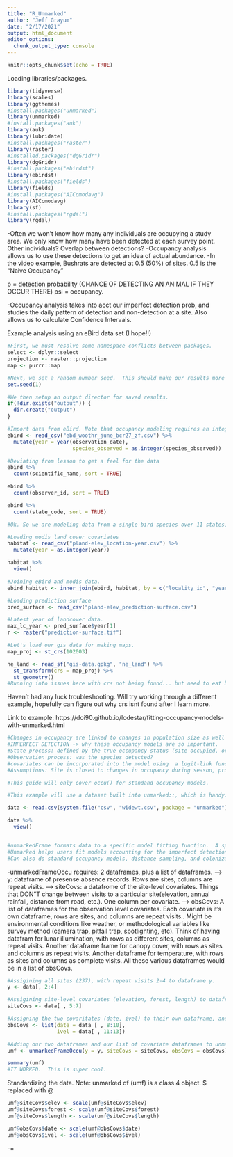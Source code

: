 ```yaml
---
title: "R_Unmarked"
author: "Jeff Grayum"
date: "2/17/2021"
output: html_document
editor_options: 
  chunk_output_type: console
---
```


```r
knitr::opts_chunk$set(echo = TRUE)
```

Loading libraries/packages.
```r
library(tidyverse)
library(scales)
library(ggthemes)
#install.packages("unmarked")
library(unmarked)
#install.packages("auk")
library(auk)
library(lubridate)
#install.packages("raster")
library(raster)
#installed.packages("dgGridr")
library(dgGridr)
#install.packages("ebirdst")
library(ebirdst)
#install.packages("fields")
library(fields)
#install.packages("AICcmodavg")
library(AICcmodavg)
library(sf)
#install.packages("rgdal")
library(rgdal)
```

-Often we won't know how many any individuals are occupying a study area.  We only know how many have been detected at each survey point.  Other individuals? Overlap between detections?
-Occupancy analysis allows us to use these detections to get an idea of actual abundance.
-In the video example, Bushrats are detected at 0.5 (50%) of sites.  0.5 is the "Naive Occupancy"

p = detection probability (CHANCE OF DETECTING AN ANIMAL IF THEY OCCUR THERE)
psi = occupancy.

-Occupancy analysis takes into acct our imperfect detection prob, and studies the daily pattern of detection and non-detection at a site.  Also allows us to calculate Confidence Intervals.


Example analysis using an eBird data set (I hope!!)
```r
#First, we must resolve some namespace conflicts between packages.
select <- dplyr::select
projection <- raster::projection
map <- purrr::map

#Next, we set a random number seed.  This should make our results more repeatable!
set.seed(1)

#We then setup an output director for saved results.
if(!dir.exists("output")) {
  dir.create("output")
}

#Import data from eBird. Note that occupancy modeling requires an integer response
ebird <- read_csv("ebd_woothr_june_bcr27_zf.csv") %>%
  mutate(year = year(observation_date),
                     species_observed = as.integer(species_observed))

#Deviating from lesson to get a feel for the data
ebird %>%
  count(scientific_name, sort = TRUE)

ebird %>%
  count(observer_id, sort = TRUE)

ebird %>%
  count(state_code, sort = TRUE)

#Ok. So we are modeling data from a single bird species over 11 states, with data from many observers.

#Loading modis land cover covariates
habitat <- read_csv("pland-elev_location-year.csv") %>%
  mutate(year = as.integer(year))

habitat %>%
  view()

#Joining eBird and modis data.
ebird_habitat <- inner_join(ebird, habitat, by = c("locality_id", "year"))

#Loading prediction surface
pred_surface <- read_csv("pland-elev_prediction-surface.csv")

#Latest year of landcover data.
max_lc_year <- pred_surface$year[1]
r <- raster("prediction-surface.tif")

#Let's load our gis data for making maps.
map_proj <- st_crs(102003)

ne_land <- read_sf("gis-data.gpkg", "ne_land") %>%
  st_transform(crs = map_proj) %>%
  st_geometry()
#Running into issues here with crs not being found... but need to eat breakfast.

```


Haven't had any luck troubleshooting.  Will try working through a different example, hopefully can figure out why crs isnt found after I learn more.

Link to example: https://doi90.github.io/lodestar/fitting-occupancy-models-with-unmarked.html
```r
#Changes in occupancy are linked to changes in population size as well as pop'n characteristics.
#IMPERFECT DETECTION -> why these occupancy models are so important.
#State process: defined by the true occupancy status (site occupied, or it's not..)
#Observation process: was the species detected?
#covariates can be incorporated into the model using  a logit-link function.
#Assumptions: Site is closed to changes in occupancy during season, prob of occupance is constant across all sites or VARATION IS MODELLED BY COVARIATES, prob of detection is constant across all sites, or variation is modeled by covariates!!, detection of a species and its detection histories at each site are independent.

#This guide will only cover occu() for standand occupancy models.

#This example will use a dataset built into unmarked::, which is handy.

data <- read.csv(system.file("csv", "widewt.csv", package = "unmarked"))

data %>%
  view()


#unmarkedFrame formats data to a specific model fitting function.  A special class of object used in this package for organizing our data.
#Unmarked helps users fit models accounting for the imperfect detection of unmarked individuals.
#Can also do standard occupancy models, distance sampling, and colonization/extinction models.

```

-unmarkedFrameOccu requires: 2 dataframes, plus a list of dataframes.
--> y: dataframe of presense absence records.  Rows are sites, columns are repeat visits.
--> siteCovs: a datafrome of the site-level covariates.  Things that DON"T change between visits to a particular site(elevation, annual rainfall, distance from road, etc.).  One column per covariate.
--> obsCovs:  A list of dataframes for the observation level covariates.  Each covariate is it's own dataframe, rows are sites, and columns are repeat visits..  Might be environmental conditions like weather, or methodological variables like survey method (camera trap, pitfall trap, spotlighting, etc).  Think of having datafram for lunar illumination, with rows as different sites, columns as repeat visits.  Another dataframe frame for canopy cover, with rows as sites and columns as repeat visits.  Another dataframe for temperature, with rows as sites and columns as complete visits.  All these various dataframes would be in a list of obsCovs.
```r
#Assigining all sites (237), with repeat visits 2-4 to dataframe y.
y <- data[, 2:4] 

#Assigining site-level covariates (elevation, forest, length) to dataframe siteCovs and all 237 sites
siteCovs <- data[ , 5:7] 

#Assigning the two covaritates (date, ivel) to their own dataframe, and adding to list obsCovs
obsCovs <- list(date = data [ , 8:10],
                ivel = data[ , 11:13]) 

#Adding our two dataframes and our list of covariate dataframes to unmarkedFrameOccu
umf <- unmarkedFrameOccu(y = y, siteCovs = siteCovs, obsCovs = obsCovs)

summary(umf)
#IT WORKED.  This is super cool.
```


Standardizing the data.  Note: unmarked df (umf) is a class 4 object.  $ replaced with @
```r
umf@siteCovs$elev <- scale(umf@siteCovs$elev)
umf@siteCovs$forest <- scale(umf@siteCovs$forest)
umf@siteCovs$length <- scale(umf@siteCovs$length)

umf@obsCovs$date <- scale(umf@obsCovs$date)
umf@obsCovs$ivel <- scale(umf@obsCovs$ivel)
```

-=